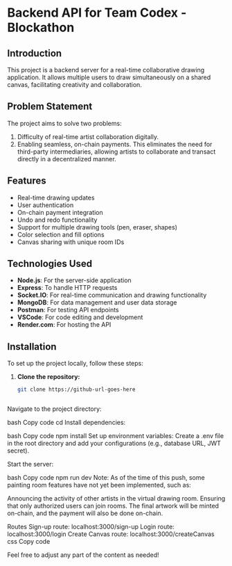 # Backend API for Team Codex - Blockathon

## Introduction
This project is a backend server for a real-time collaborative drawing application. It allows multiple users to draw simultaneously on a shared canvas, facilitating creativity and collaboration.

## Problem Statement
The project aims to solve two problems: 
1. Difficulty of real-time artist collaboration digitally. 
2. Enabling seamless, on-chain payments. This eliminates the need for third-party intermediaries, allowing artists to collaborate and transact directly in a decentralized manner.

## Features
- Real-time drawing updates
- User authentication
- On-chain payment integration
- Undo and redo functionality
- Support for multiple drawing tools (pen, eraser, shapes)
- Color selection and fill options
- Canvas sharing with unique room IDs

## Technologies Used
- **Node.js**: For the server-side application
- **Express**: To handle HTTP requests
- **Socket.IO**: For real-time communication and drawing functionality
- **MongoDB**: For data management and user data storage
- **Postman**: For testing API endpoints
- **VSCode**: For code editing and development
- **Render.com**: For hosting the API

## Installation
To set up the project locally, follow these steps:

1. **Clone the repository:**

   ```bash
   git clone https://github-url-goes-here



Navigate to the project directory:

bash
Copy code
cd <project-directory>
Install dependencies:

bash
Copy code
npm install
Set up environment variables: Create a .env file in the root directory and add your configurations (e.g., database URL, JWT secret).

Start the server:

bash
Copy code
npm run dev
Note: As of the time of this push, some painting room features have not yet been implemented, such as:

Announcing the activity of other artists in the virtual drawing room.
Ensuring that only authorized users can join rooms.
The final artwork will be minted on-chain, and the payment will also be done on-chain.

Routes
Sign-up route: localhost:3000/sign-up
Login route: localhost:3000/login
Create Canvas route: localhost:3000/createCanvas
css
Copy code

Feel free to adjust any part of the content as needed!



